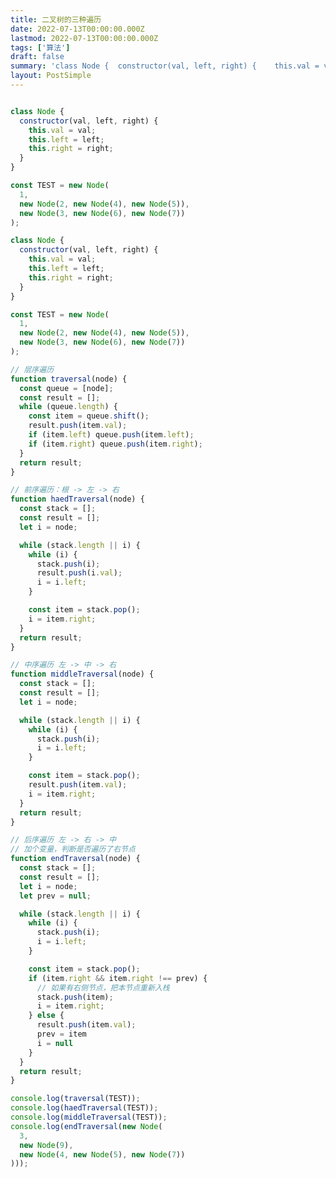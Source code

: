 ```yaml
---
title: 二叉树的三种遍历
date: 2022-07-13T00:00:00.000Z
lastmod: 2022-07-13T00:00:00.000Z
tags: ['算法']
draft: false
summary: 'class Node {  constructor(val, left, right) {    this.val = val;    this.left = left;    this.ri...'
layout: PostSimple
---
```


```javascript

class Node {
  constructor(val, left, right) {
    this.val = val;
    this.left = left;
    this.right = right;
  }
}

const TEST = new Node(
  1,
  new Node(2, new Node(4), new Node(5)),
  new Node(3, new Node(6), new Node(7))
);

class Node {
  constructor(val, left, right) {
    this.val = val;
    this.left = left;
    this.right = right;
  }
}

const TEST = new Node(
  1,
  new Node(2, new Node(4), new Node(5)),
  new Node(3, new Node(6), new Node(7))
);

// 层序遍历
function traversal(node) {
  const queue = [node];
  const result = [];
  while (queue.length) {
    const item = queue.shift();
    result.push(item.val);
    if (item.left) queue.push(item.left);
    if (item.right) queue.push(item.right);
  }
  return result;
}

// 前序遍历：根 -> 左 -> 右
function haedTraversal(node) {
  const stack = [];
  const result = [];
  let i = node;

  while (stack.length || i) {
    while (i) {
      stack.push(i);
      result.push(i.val);
      i = i.left;
    }

    const item = stack.pop();
    i = item.right;
  }
  return result;
}

// 中序遍历 左 -> 中 -> 右
function middleTraversal(node) {
  const stack = [];
  const result = [];
  let i = node;

  while (stack.length || i) {
    while (i) {
      stack.push(i);
      i = i.left;
    }

    const item = stack.pop();
    result.push(item.val);
    i = item.right;
  }
  return result;
}

// 后序遍历 左 -> 右 -> 中
// 加个变量，判断是否遍历了右节点
function endTraversal(node) {
  const stack = [];
  const result = [];
  let i = node;
  let prev = null;

  while (stack.length || i) {
    while (i) {
      stack.push(i);
      i = i.left;
    }

    const item = stack.pop();
    if (item.right && item.right !== prev) {
      // 如果有右侧节点，把本节点重新入栈
      stack.push(item);
      i = item.right;
    } else {
      result.push(item.val);
      prev = item
      i = null
    }
  }
  return result;
}

console.log(traversal(TEST));
console.log(haedTraversal(TEST));
console.log(middleTraversal(TEST));
console.log(endTraversal(new Node(
  3,
  new Node(9),
  new Node(4, new Node(5), new Node(7))
)));
```

